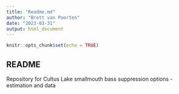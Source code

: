 ```yaml
---
title: "Readme.md"
author: "Brett van Poorten"
date: "2023-03-31"
output: html_document
---
```


```r
knitr::opts_chunk$set(echo = TRUE)
```

## README

Repository for Cultus Lake smallmouth bass suppression options - estimation and data

